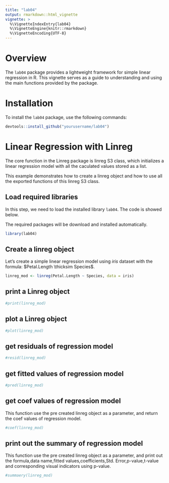 ```yaml
---
title: "lab04"
output: rmarkdown::html_vignette
vignette: >
  %\VignetteIndexEntry{lab04}
  %\VignetteEngine{knitr::rmarkdown}
  %\VignetteEncoding{UTF-8}
---
```


# Overview

The `lab04` package provides a lightweight framework for simple linear regression in R. This vignette serves as a guide to understanding and using the main functions provided by the package.

# Installation

To install the `lab04` package, use the following commands:

```r
devtools::install_github("yourusername/lab04")
```

# Linear Regression with Linreg

The core function in the Linreg package is linreg S3 class, which initializes a linear regression model with all the caculated values stored as a list. 

This example demonstrates how to create a linreg object and how to use all the exported functions of this linreg S3 class.

## Load required libraries

In this step, we need to load the installed library `lab04`.
The code is showed below.

The required packages will be download and installed automatically.

```r
library(lab04)
```

## Create a linreg object
Let's create a simple linear regression model using $iris$ dataset with the formula: $Petal.Length \thicksim Species$.

```r
linreg_mod <- linreg(Petal.Length ~ Species, data = iris)
```

## print a Linreg object
```r
#print(linreg_mod)
```

## plot a Linreg object
```r
#plot(linreg_mod)
```

## get residuals of regression model
```r
#resid(linreg_mod)
```

## get fitted values of regression model
```r
#pred(linreg_mod)
```

## get coef values of regression model
This function use the pre created linreg object as a parameter, and return the coef values of regression model.
```r
#coef(linreg_mod)
```

## print out the summary of regression model
This function use the pre created linreg object as a parameter, and print out the formula,data name,fitted values,coefficients,Std. Error,p-value,t-value and corresponding visual indicators using p-value.
```r
#summaery(linreg_mod)
```